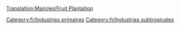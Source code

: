 [[Translation:Main/en/Fruit Plantation]]{{en/-}}
{{fr/Industries|image=Fruitplantation.png
|nom=Plantation fruitière
|climats=[[Main/en/Climat/Fr#Subtropical|Subtropical]].
|accepte=Rien
|produit=[[Main/fr/Fruits|Fruits]].
|notes=Absent des autres [[Main/fr/Climat|climats]].
}}

[[Category:fr/Industries primaires]]
[[Category:fr/Industries subtropicales]]